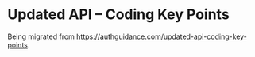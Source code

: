# Updated API – Coding Key Points

Being migrated from https://authguidance.com/updated-api-coding-key-points.